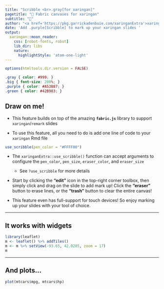 ```yaml
---
title: "Scribble <br>.gray[for xaringan]"
pagetitle: "🎨 Fabric canvases for xaringan"
subtitle: "🎨"
author: "<a href='https://pkg.garrickadenbuie.com/xaringanExtra'>xaringanExtra<a>"
date: 'Add .purple[Scribble] to mark up your xaringan slides '
output:
  xaringan::moon_reader:
    css: [robot-fonts, robot]
    lib_dir: libs
    nature:
      highlightStyle: 'atom-one-light'
---
```


```r
options(htmltools.dir.version = FALSE)
```

```css
.gray { color: #999; }
.big { font-size: 200%; }
.purple { color: #A53B87; }
.green { color: #42B983; }
```

## Draw on me!

- This feature builds on top of the amazing **`fabric.js`** library to support `xaringan`/`remark` slides

- To use this feature, all you need to do is add one line of code to your `xaringan` Rmd file

```r
use_scribble(pen_color = "#FFFF00")
```

- The `xaringanExtra::use_scribble()` function can accept arguments to configure the `pen_color`, `pen_size`, `eraser_color`, and `eraser_size`
    + See `?use_scribble` for more details

- Start by clicking the **"edit"** icon in the top-right corner toolbox, then simply click and drag on the slide to add mark up! Click the **"eraser"** button to erase lines, or the **"trash"** button to clear the entire canvas!

- This feature even has full-support for touch devices! So enjoy marking up your slides with your tool of choice.

---

## It works with widgets

```r
library(leaflet)
m <- leaflet() %>% addTiles()
m <- m %>% setView(-93.65, 42.0285, zoom = 17)
m
```

---

## And plots...

```r
plot(mtcars$mpg, mtcars$hp)
```
